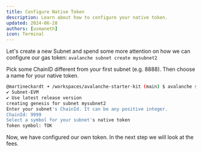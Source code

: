 ```yaml
---
title: Configure Native Token
description: Learn about how to configure your native token.
updated: 2024-06-28
authors: [usmaneth]
icon: Terminal
---
```


Let's create a new Subnet and spend some more attention on how we can configure our gas token: `avalanche subnet create mysubnet2`

Pick some ChainID different from your first subnet (e.g. 8888). Then choose a name for your native token.

```bash
@martineckardt ➜ /workspaces/avalanche-starter-kit (main) $ avalanche subnet create mysubnet2
✔ Subnet-EVM
✔ Use latest release version
creating genesis for subnet mysubnet2
Enter your subnet's ChainId. It can be any positive integer.
ChainId: 9999
Select a symbol for your subnet's native token
Token symbol: TOK
```

Now, we have configured our own token. In the next step we will look at the fees.
